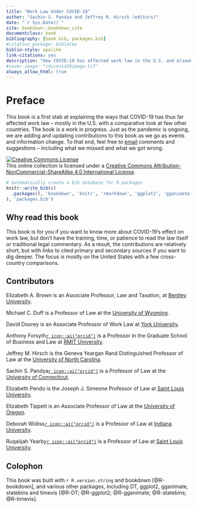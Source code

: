 ```yaml
--- 
title: "Work Law Under COVID-19"
author: "Sachin S. Pandya and Jeffrey M. Hirsch (editors)"
date: "`r Sys.Date()`"
site: bookdown::bookdown_site
documentclass: book
bibliography: [book.bib, packages.bib]
#citation_package: biblatex
biblio-style: apalike
link-citations: yes
description: "How COVID-19 has affected work law in the U.S. and elsewhere"
#cover-image: "cdccovid19image.tif"
always_allow_html: true
---
```



# Preface {-}

This book is a first stab at explaining the ways that COVID-19 has thus far affected work law -- mostly in the U.S. with a comparative look at few other countries. The book is a work in progress. Just as the pandemic is ongoing, we are adding and updating contributions to this book as we go as events and information change. To that end, feel free to [email](mailto: worklawcovid@uconn) comments and suggestions -- including what we missed and what we got wrong.

<a rel="license" href="http://creativecommons.org/licenses/by-nc-sa/4.0/"><img alt="Creative Commons License" style="border-width:0" src="https://i.creativecommons.org/l/by-nc-sa/4.0/88x31.png" /></a><br />This online collection is licensed under a <a rel="license" href="http://creativecommons.org/licenses/by-nc-sa/4.0/">Creative Commons Attribution-NonCommercial-ShareAlike 4.0 International License</a>.


```r
# automatically create a bib database for R packages
knitr::write_bib(c(
  .packages(), 'bookdown', 'knitr', 'rmarkdown', 'ggplot2', 'gganimate', 'DT'
), 'packages.bib')


```

## Why read this book {-}

This book is for you if you want to know more about COVID-19's effect on work law, but don't have the training, time, or patience to read the law itself or traditional legal commentary. As a result, the contributions are relatively short, but with links to cited primary and secondary sources if you want to dig deeper. The focus is mostly on the United States with a few cross-country comparisons.

## Contributors {-}

Elizabeth A. Brown is an Associate Professor, Law and Taxation, at [Bentley University](https://faculty.bentley.edu/details.asp?uname=ebrown1).

Michael C. Duff is a Professor of Law at the [University of Wyoming](http://www.uwyo.edu/law/directory/mike-duff.html).

David Doorey is an Associate Professor of Work Law at [York University](https://profiles.laps.yorku.ca/profiles/ddoorey/).

Anthony Forsyth[`r icon::ai("orcid")`](https://orcid.org/0000-0003-0790-8524) is a Professor in the Graduate School of Business and Law at [RMIT University](https://www.rmit.edu.au/contact/staff-contacts/academic-staff/f/forsyth-professor-anthony).

Jeffrey M. Hirsch is the Geneva Yeargan Rand Distinguished Professor of Law at the [University of North Carolina](https://law.unc.edu/people/jeffrey-m-hirsch/).

Sachin S. Pandya[`r icon::ai("orcid")`](http://orcid.org/0000-0001-7387-1307) is a Professor of Law at the [University of Connecticut](https://www.law.uconn.edu/faculty/profiles/sachin-s-pandya).

Elizabeth Pendo is the Joseph J. Simeone Professor of Law at [Saint Louis University](https://www.slu.edu/law/faculty/elizabeth-pendo.php).

Elizabeth Tippett is an Associate Professor of Law at the [University of Oregon](https://law.uoregon.edu/people/faculty/tippett).

Deborah Widiss[`r icon::ai("orcid")`](http://orcid.org/0000-0002-9690-886X) is a Professor of Law at [Indiana University](https://law.indiana.edu/about/people/bio.php?name=widiss-deborah).

Ruqaiijah Yearby[`r icon::ai("orcid")`](https://orcid.org/0000-0002-2381-9401) is a Professor of Law at [Saint Louis University](https://www.slu.edu/law/faculty/ruqaiijah-yearby.php).

## Colophon {-}

This book was built with `r R.version.string` and bookdown [@R-bookdown], and various other packages, including DT, ggplot2, gganimate, statebins and timevis [@R-DT; @R-ggplot2; @R-gganimate; @R-statebins; @R-timevis].

